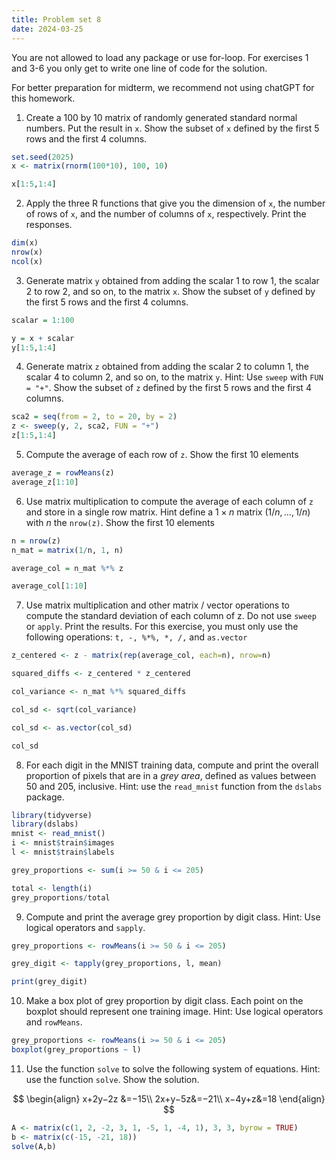 ```yaml
---
title: Problem set 8
date: 2024-03-25
---
```


You are not allowed to load any package or use for-loop. For exercises 1 and 3-6 you only get to write one line of code for the solution.

For better preparation for midterm, we recommend not using chatGPT for this homework.

1. Create a 100 by 10 matrix of randomly generated standard normal numbers. Put the result in `x`. Show the subset of `x` defined by the first 5 rows and the first 4 columns.

```r
set.seed(2025)
x <- matrix(rnorm(100*10), 100, 10)

x[1:5,1:4]
```

2. Apply the three R functions that give you the dimension of `x`, the number of rows of `x`, and the number of columns of `x`, respectively. Print the responses.

```r
dim(x)
nrow(x)
ncol(x)
```

3. Generate matrix `y` obtained from adding the scalar 1 to row 1, the scalar 2 to row 2, and so on, to the matrix `x`. Show the subset of `y` defined by the first 5 rows and the first 4 columns.

```r
scalar = 1:100

y = x + scalar
y[1:5,1:4]
```

4. Generate matrix `z` obtained from adding the scalar 2 to column 1, the scalar 4 to column 2, and so on, to the matrix `y`. Hint: Use `sweep` with `FUN = "+"`. Show the subset of `z` defined by the first 5 rows and the first 4 columns.

```r
sca2 = seq(from = 2, to = 20, by = 2)
z <- sweep(y, 2, sca2, FUN = "+")
z[1:5,1:4]
```

5. Compute the average of each row of `z`. Show the first 10 elements

```r
average_z = rowMeans(z)
average_z[1:10]
```

6. Use matrix multiplication to compute the average of each column of `z` and store in a single row matrix. Hint define a $1\times n$ matrix $(1/n, \dots, 1/n)$ with $n$ the `nrow(z)`. Show the first 10 elements

```r
n = nrow(z)
n_mat = matrix(1/n, 1, n)

average_col = n_mat %*% z

average_col[1:10]
```

7. Use matrix multiplication and other matrix / vector operations to compute the standard deviation of each column of z. Do not use `sweep` or `apply`. Print the results. For this exercise, you must only use the following operations: `t, -, %*%, *, /,` and `as.vector`

```r
z_centered <- z - matrix(rep(average_col, each=n), nrow=n)

squared_diffs <- z_centered * z_centered

col_variance <- n_mat %*% squared_diffs

col_sd <- sqrt(col_variance) 

col_sd <- as.vector(col_sd)

col_sd
```

8. For each digit in the MNIST training data, compute and print the overall proportion of pixels that are in a *grey area*, defined as values between 50 and 205, inclusive. Hint: use the `read_mnist` function from the `dslabs` package.

```r
library(tidyverse)
library(dslabs)
mnist <- read_mnist()
i <- mnist$train$images
l <- mnist$train$labels

grey_proportions <- sum(i >= 50 & i <= 205)

total <- length(i)
grey_proportions/total
```

9. Compute and print the average grey proportion by digit class. Hint: Use logical operators and `sapply`.

```r
grey_proportions <- rowMeans(i >= 50 & i <= 205)

grey_digit <- tapply(grey_proportions, l, mean)

print(grey_digit)
```

10. Make a box plot of grey proportion by digit class. Each point on the boxplot should represent one training image. Hint: Use logical operators and `rowMeans`.

```r
grey_proportions <- rowMeans(i >= 50 & i <= 205)
boxplot(grey_proportions ~ l)
```

11. Use the function `solve` to solve the following system of equations. Hint: use the function `solve`. Show the solution.

$$
\begin{align}
x+2y−2z &=−15\\
2x+y−5z&=−21\\
x−4y+z&=18
\end{align}
$$

```r
A <- matrix(c(1, 2, -2, 3, 1, -5, 1, -4, 1), 3, 3, byrow = TRUE)
b <- matrix(c(-15, -21, 18))
solve(A,b) 
```



